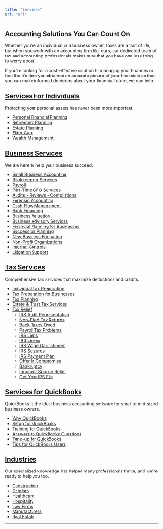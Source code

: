 ```yaml
---
title: "Services"
url: "url"
---
```


Accounting Solutions You Can Count On
-------------------------------------

Whether you’re an individual or a business owner, taxes are a fact of life, but when you work with an accounting firm like ours, our dedicated team of tax and accounting professionals makes sure that you have one less thing to worry about.

If you’re looking for a cost-effective solution to managing your finances or feel like it’s time you obtained an accurate picture of your financials so that you can make informed decisions about your financial future, we can help.

[Services For Individuals](services-for-individuals)
-------------------------------------------

Protecting your personal assets has never been more important.

*   [Personal Financial Planning](services-for-individuals/personal-financial-planning)
*   [Retirement Planning](services-for-individuals/retirement-planning)
*   [Estate Planning](services-for-individuals/estate-planning)
*   [Elder Care](services-for-individuals/elder-care)
*   [Wealth Management](services-for-individuals/wealth-management)

[Business Services](business-services)
------------------------------------

We are here to help your business succeed.

*   [Small Business Accounting](small-business-accounting)
*   [Bookkeeping Services](book-keeping-services)
*   [Payroll](payroll)
*   [Part-Time CFO Services](part-time-cfo-services)
*   [Audits - Reviews - Compilations](audits-reviews-compilations)
*   [Forensic Accounting](forensic-accounting)
*   [Cash Flow Management](cashmanagement.php)
*   [Bank Financing](bankfinancing.php)
*   [Business Valuation](valuation.php)
*   [Business Advisory Services](bizplan.php)
*   [Financial Planning for Businesses](financial-planning-business.php)
*   [Succession Planning](succession.php)
*   [New Business Formation](formation.php)
*   [Non-Profit Organizations](nonprofit.php)
*   [Internal Controls](internalcontrols.php)
*   [Litigation Support](litigation_support.php)

[Tax Services](taxservices.php)
-------------------------------

Comprehensive tax services that maximize deductions and credits.

*   [Individual Tax Preparation](taxprep.php)
*   [Tax Preparation for Businesses](taxprep-business.php)
*   [Tax Planning](taxplanning.php)
*   [Estate & Trust Tax Services](estates-trusts-tax.php)
*   [Tax Relief](irs-problemshome.php)
    *   [IRS Audit Representation](irs-representation.php)
    *   [Non-Filed Tax Returns](irs-nonfiledreturns.php)
    *   [Back Taxes Owed](irs-backtaxes.php)
    *   [Payroll Tax Problems](irs-payrolltax.php)
    *   [IRS Liens](irs-taxliens.php)
    *   [IRS Levies](irs-taxlevies.php)
    *   [IRS Wage Garnishment](irs-garnishment.php)
    *   [IRS Seizures](irs-taxseizures.php)
    *   [IRS Payment Plan](irs-paymentplan.php)
    *   [Offer In Compromise](irs-offercompromise.php)
    *   [Bankruptcy](irs-taxbankruptcy.php)
    *   [Innocent Spouse Relief](irs-spouse.php)
    *   [Get Your IRS File](irs-files.php)

[Services for QuickBooks](qbmain.php)
-------------------------------------

QuickBooks is the ideal business accounting software for small to mid-sized business owners.

*   [Why QuickBooks](whyquickbooks.php)
*   [Setup for QuickBooks](quickbookssetup.php)
*   [Training for QuickBooks](qbtraining.php)
*   [Answers to QuickBooks Questions](quickanswers.php)
*   [Tune-up for QuickBooks](quicktuneup.php)
*   [Tips for QuickBooks Users](quickbookstips.php)

[Industries](industries.php)
----------------------------

Our specialized knowledge has helped many professionals thrive, and we're ready to help you too.

*   [Construction](construction.php)
*   [Dentists](dentists.php)
*   [Healthcare](medical-practice.php)
*   [Hospitality](hospitality.php)
*   [Law Firms](lawfirms.php)
*   [Manufacturers](industries/manufacturers)
*   [Real Estate](industries/real-estate)

* * *